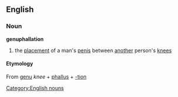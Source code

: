 ==English==
=== Noun ===
[[Category:English nouns]]
'''genuphallation'''
# the [[placement]] of a man's [[penis]] between [[another]] person's [[knee]]s
==== Etymology ====
From {{L.}} [[genu]] ''knee'' + [[phallus]] + [[-tion]]